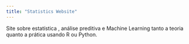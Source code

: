```yaml
---
title: "Statistics Website"
---
```


Site sobre estatística , análise preditiva e Machine Learning tanto a teoria quanto a prática usando R ou Python.